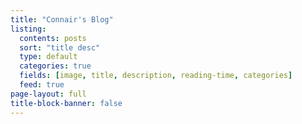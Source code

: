 ```yaml
---
title: "Connair's Blog"
listing:
  contents: posts
  sort: "title desc"
  type: default
  categories: true
  fields: [image, title, description, reading-time, categories]
  feed: true
page-layout: full
title-block-banner: false
---
```



